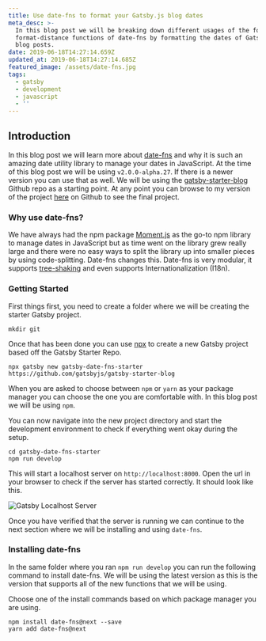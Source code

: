 ```yaml
---
title: Use date-fns to format your Gatsby.js blog dates
meta_desc: >-
  In this blog post we will be breaking down different usages of the format and
  format-distance functions of date-fns by formatting the dates of Gatsby.js
  blog posts.
date: 2019-06-18T14:27:14.659Z
updated_at: 2019-06-18T14:27:14.685Z
featured_image: /assets/date-fns.jpg
tags:
  - gatsby
  - development
  - javascript
  - ''
---
```

## Introduction

In this blog post we will learn more about [date-fns](https://date-fns.org) and why it is such an amazing date utility library to manage your dates in JavaScript. At the time of this blog post we will be using `v2.0.0-alpha.27`. If there is a newer version you can use that as well. We will be using the [gatsby-starter-blog](https://github.com/gatsbyjs/gatsby-starter-blog) Github repo as a starting point. At any point you can browse to my version of the project [here](https://github.com/Asjas/gatsby-date-fns-starter) on Github to see the final project.

### Why use date-fns?

We have always had the npm package [Moment.js](https://momentjs.com/) as the go-to npm library to manage dates in JavaScript but as time went on the library grew really large and there were no easy ways to split the library up into smaller pieces by using code-splitting. Date-fns changes this. Date-fns is very modular, it supports [tree-shaking](https://webpack.js.org/guides/tree-shaking/) and even supports Internationalization (I18n).

### Getting Started

First things first, you need to create a folder where we will be creating the starter Gatsby project. 

```sh:title=/
mkdir git
```

Once that has been done you can use [npx](https://www.bram.us/2017/07/15/introducing-npx-an-npm-package-runner/) to create a new Gatsby project based off the Gatsby Starter Repo.

```js:title=/git/
npx gatsby new gatsby-date-fns-starter https://github.com/gatsbyjs/gatsby-starter-blog
```

When you are asked to choose between `npm` or `yarn` as your package manager you can choose the one you are comfortable with. In this blog post we will be using `npm`.

You can now navigate into the new project directory and start the development environment to check if everything went okay during the setup.

```js:title=/git/
cd gatsby-date-fns-starter
npm run develop
```

This will start a localhost server on `http://localhost:8000`. Open the url in your browser to check if the server has started correctly. It should look like this.

![Gatsby Localhost Server](/static/gatsby-starter-localhost.jpg)

Once you have verified that the server is running we can continue to the next section where we will be installing and using `date-fns`.

### Installing date-fns

In the same folder where you ran `npm run develop` you can run the following command to install date-fns. We will be using the latest version as this is the version that supports all of the new functions that we will be using. 

Choose one of the install commands based on which package manager you are using.

```js:title=/git/gatsby-date-fns-starter
npm install date-fns@next --save
yarn add date-fns@next
```

